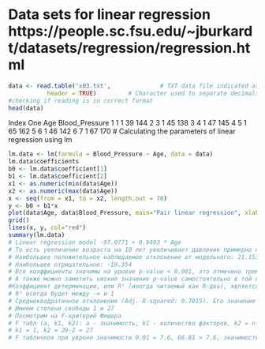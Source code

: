 # Data sets for linear regression https://people.sc.fsu.edu/~jburkardt/datasets/regression/regression.html
```{r}
data <- read.table('x03.txt',              # TXT data file indicated as string or full path to the file
           header = TRUE)         # Character used to separate decimals of the numbers in the file
#checking if reading is in correct format
head(data)
```
  Index One Age Blood_Pressure
1     1   1  39            144
2     3   1  45            138
3     4   1  47            145
4     5   1  65            162
5     6   1  46            142
6     7   1  67            170
# Calculating the parameters of linear regression using lm
```{r}
lm.data <- lm(formula = Blood_Pressure ~ Age, data = data)
lm.data$coefficients
b0 <- lm.data$coefficient[1]
b1 <- lm.data$coefficient[2]
x1 <- as.numeric(min(data$Age))
x2 <- as.numeric(max(data$Age))
x <- seq(from = x1, to = x2, length.out = 70)
y <- b0 + b1*x
plot(data$Age, data$Blood_Pressure, main="Pair linear regression", xlab="Age (years)", ylab="Blood pressure (systolic)")
grid()
lines(x, y, col="red")
summary(lm.data)
# Linear regression model -97.0771 + 0.9493 * Age
# То есть увеличение возраста на 10 лет увеличивает давление примерно на 9.5 единиц
# Наибольшее положительное наблюдаемое отклонение от модельного: 21.153 пункта давления,
# Наибольшее отрицательное: -19.354
# Все коэффициенты значимы на уровне p-value < 0.001, это отмечено тремя звездочками (***) в выводе в таблице "Coefficients"
# А также можно заметить низкие значение p-value самостоятельно в той же таблице Pr(>|t|) : 2.67e-16, 8.88e-09
#Коэффициент детерминации, или R² (иногда читаемый как R-два), является еще одним показателем, который мы можем использовать для оценки модели, 
# R² всегда будет между -∞ и 1
# Среднеквадратичное отклонение (Adj. R-squared: 0.7015). Его значение довольно близко к единице, можно сказать, что модель довольно значима
# Имеем степени свободы 1 и 27 
# Посмотрим на F-критерий Фишера
# F табл (a, k1, k2): a - значимость, k1 - количество факторов, k2 = n-k1-1
# k1 = 1, k2 = 29-2 = 27
# F табличное при увроне значимости 0.01 = 7.6, 66.81 > 7.6, значимость подтверждена по критерию Фишера
```
